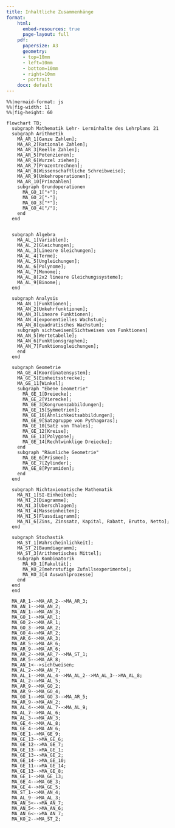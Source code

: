 ```yaml
---
title: Inhaltliche Zusammenhänge
format: 
    html:
      embed-resources: true
      page-layout: full
    pdf: 
      papersize: A3
      geometry:
      - top=10mm
      - left=10mm
      - bottom=10mm
      - right=10mm
      - portrait
    docx: default
---
```



```mermaid
%%|mermaid-format: js
%%|fig-width: 11
%%|fig-height: 60

flowchart TB;
  subgraph Mathematik Lehr- Lerninhalte des Lehrplans 21
  subgraph Arithmetik
    MA_AR_1[Ganze Zahlen];
    MA_AR_2[Rationale Zahlen];
    MA_AR_3[Reelle Zahlen];
    MA_AR_5[Potenzieren];
    MA_AR_6[Wurzel ziehen];
    MA_AR_7[Prozentrechnen];
    MA_AR_8[Wissenschaftliche Schreibweise];
    MA_AR_9[Umkehroperationen];
    MA_AR_10[Primzahlen]
    subgraph Grundoperationen
      MA_GO_1["+"];
      MA_GO_2["-"];
      MA_GO_3["*"];
      MA_GO_4["/"];
    end
  end
  
  
  subgraph Algebra
    MA_AL_1[Variablen];
    MA_AL_2[Gleichungen];
    MA_AL_3[Lineare Gleichungen];
    MA_AL_4[Terme];
    MA_AL_5[Ungleichungen];
    MA_AL_6[Polynome];
    MA_AL_7[Monome];
    MA_AL_8[2x2 lineare Gleichungssysteme];
    MA_AL_9[Binome];
  end
  
  subgraph Analysis
    MA_AN_1[Funktionen];
    MA_AN_2[Umkehrfunktionen];
    MA_AN_3[Lineare Funktionen];
    MA_AN_4[exponentielles Wachstum];
    MA_AN_8[quadratisches Wachstum];
    subgraph sichtweisen[Sichtweisen von Funktionen]
    MA_AN_5[Wertetabelle];
    MA_AN_6[Funktionsgraphen];
    MA_AN_7[Funktionsgleichungen];
    end
  end
  
  subgraph Geometrie
    MA_GE_4[Koordinatensystem];
    MA_GE_5[Einheitsstrecke];
    MA_GE_11[Winkel];
    subgraph "Ebene Geometrie"
      MA_GE_1[Dreiecke];
      MA_GE_2[Vierecke];
      MA_GE_3[Kongruenzabbildungen];
      MA_GE_15[Symmetrien];
      MA_GE_16[Ähnlichkeitsabbildungen];
      MA_GE_9[Satzgruppe von Pythagoras];
      MA_GE_10[Satz von Thales];
      MA_GE_12[Kreise];
      MA_GE_13[Polygone];
      MA_GE_14[Rechtwinklige Dreiecke];
    end
    subgraph "Räumliche Geometrie"
      MA_GE_6[Prismen];
      MA_GE_7[Zylinder];
      MA_GE_8[Pyramiden];
    end
  end
  
  subgraph Nichtaxiomatische Mathematik
    MA_NI_1[SI-Einheiten];
    MA_NI_2[Diagramme];
    MA_NI_3[Überschlagen];
    MA_NI_4[Masseinheiten];
    MA_NI_5[Flussdiagramm];
    MA_NI_6[Zins, Zinssatz, Kapital, Rabatt, Brutto, Netto];
  end
  
  subgraph Stochastik
    MA_ST_1[Wahrscheinlichkeit];
    MA_ST_2[Baumdiagramm];
    MA_ST_3[Arithmetisches Mittel];
    subgraph Kombinatorik
      MA_KO_1[Fakultät];
      MA_KO_2[mehrstufige Zufallsexperimente];
      MA_KO_3[4 Auswahlprozesse]
    end
  end
  end
  
  MA_AR_1-->MA_AR_2-->MA_AR_3;
  MA_AN_1-->MA_AN_2;
  MA_AN_1-->MA_AN_3;
  MA_GO_1-->MA_AR_1;
  MA_GO_2-->MA_AR_1;
  MA_GO_3-->MA_AR_2;
  MA_GO_4-->MA_AR_2;
  MA_AR_6-->MA_AR_3;
  MA_AR_5-->MA_AR_6;
  MA_AR_9-->MA_AR_6;
  MA_AR_2-->MA_AR_7-->MA_ST_1;
  MA_AR_5-->MA_AR_8;
  MA_AN_1<-->sichtweisen;
  MA_AL_2-->MA_AN_7;
  MA_AL_1-->MA_AL_4-->MA_AL_2-->MA_AL_3-->MA_AL_8;
  MA_AL_2-->MA_AL_5;
  MA_AR_9-->MA_GO_2;
  MA_AR_9-->MA_GO_4;
  MA_GO_1-->MA_GO_3-->MA_AR_5;
  MA_AR_9-->MA_AN_2;
  MA_AL_4-->MA_AL_7-->MA_AL_9;  
  MA_AL_7-->MA_AL_6;
  MA_AL_3-->MA_AN_3;
  MA_GE_4-->MA_AL_8;
  MA_GE_4-->MA_AN_6;
  MA_GE_1-->MA_GE_9;
  MA_GE_13-->MA_GE_6;
  MA_GE_12-->MA_GE_7;
  MA_GE_13-->MA_GE_1;
  MA_GE_13-->MA_GE_2;
  MA_GE_14-->MA_GE_10;
  MA_GE_11-->MA_GE_14;
  MA_GE_13-->MA_GE_8;
  MA_GE_1-->MA_GE_13;
  MA_GE_4-->MA_GE_3;
  MA_GE_4-->MA_GE_5;
  MA_ST_1-->MA_AN_4;
  MA_AL_9-->MA_AL_3;
  MA_AN_5<-->MA_AN_7;
  MA_AN_5<-->MA_AN_6;
  MA_AN_6<-->MA_AN_7;
  MA_KO_2-->MA_ST_2;
```




